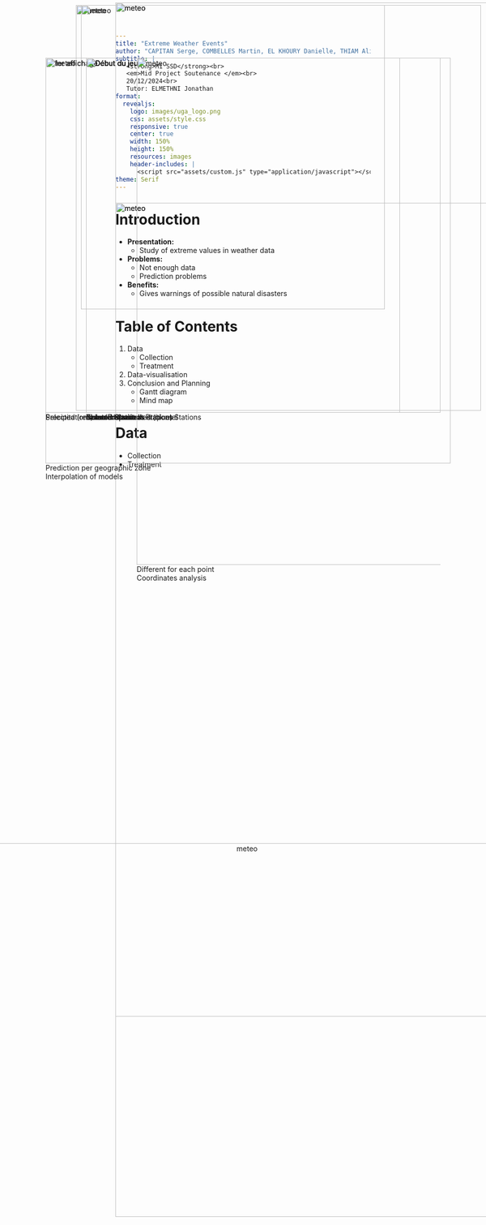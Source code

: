 ```yaml
---
title: "Extreme Weather Events"
author: "CAPITAN Serge, COMBELLES Martin, EL KHOURY Danielle, THIAM Alioune  Badara"
subtitle: |
   <strong>M1 SSD</strong><br>
   <em>Mid Project Soutenance </em><br> 
   20/12/2024<br>  
   Tutor: ELMETHNI Jonathan
format:
  revealjs:
    logo: images/uga_logo.png
    css: assets/style.css
    responsive: true
    center: true
    width: 150%
    height: 150%
    resources: images
    header-includes: |
      <script src="assets/custom.js" type="application/javascript"></script>
theme: Serif
---
```



# Introduction
- **Presentation:** 
  - Study of extreme values in weather data

  <div style="position: absolute; top: 10px; right: 10px;"> <img src="images/Meteo_isere_pic.jpg" alt="meteo" style="width: 800px;"> </div>

- **Problems:** 
  - Not enough data
  - Prediction problems

- **Benefits:** 
  - Gives warnings of possible natural disasters


# Table of Contents
::: {.incremental}
1. Data
   - Collection
   - Treatment
2. Data-visualisation
3. Conclusion and Planning
   - Gantt diagram
   - Mind map
::: 


# Data
 - Collection
 - Treatment

#
<div style="position: absolute; top: 5px;"> <img src="images/meteo_france.png" alt="meteo" style="width: 2000px;"> </div>
<div style="position: absolute; top: 400px;"> <img src="images/diff_datasets.png" alt="meteo" style="width: 2000px;"> </div>


#

<div style="position: absolute; top: 5px;"> <img src="images/meteo_france.png" alt="meteo" style="width: 2000px;"> </div>
<div style="position: absolute; top: 400px;"> <img src="images/correct_dataset.png" alt="meteo" style="width: 2000px;"> </div>


# 
<div style="display: flex; flex-direction: column; justify-content: center; align-items: center; height: 100%;">
  <figure style="text-align: center;">
    <img src="images/clean_data.png" alt="meteo" style="width: 2500px;">
  </figure>
</div>


##  Example of Prapoutel's Stations

<div style="position: absolute; top: 100px; right: 50px;"> 
<figure>
    <img src="images/cartePrapout.png" alt="Début du jeu" style="width:700px;">
    <figcaption>Three Prapoutel's stations</figcaption>
  </figure>
</div>

##  Example of Prapoutel's Stations

<div style="position: absolute; top: 100px; left: 50px;"> 
<figure>
    <img src="images/timeline.png" alt="1er affichage" style="width:700px;">
    <figcaption>Precipitation measurement at Prapoutel</figcaption>
  </figure>
</div>



<div style="position: absolute; top: 100px; right: 50px;"> 
<figure>
    <img src="images/cartePrapout.png" alt="Début du jeu" style="width:700px;">
    <figcaption>Three Prapoutel's stations</figcaption>
  </figure>
</div>


## Stations' Sorting
<br>

:::{.incremental}
 - We have 24 isolated stations 
 - 18 have enough data 
 - Covering all of Isère
 
:::
<div style="position: absolute; top: 100px; right: 50px;"> 
<figure>
    <img src="images/carte2.png" alt="Début du jeu" style="width:700px;">
    <figcaption>Isolated Stations</figcaption>
  </figure>
</div>

## Station's Sorting

<div style="position: absolute; top: 100px; right: 50px;"> 
<figure>
    <img src="images/carte2.png" alt="Début du jeu" style="width:700px;">
    <figcaption>Isolated Stations</figcaption>
  </figure>
</div>
    



## Station's Sorting
<div style="position: absolute; top: 100px; left: 50px;"> 
<figure>
    <img src="images/carte3.png" alt="1er affichage" style="width:700px;">
    <figcaption>Selected (red) and not selected (blue) Stations</figcaption>
  </figure>
</div>



<div style="position: absolute; top: 100px; right: 50px;"> 
<figure>
    <img src="images/carte2.png" alt="Début du jeu" style="width:700px;">
    <figcaption>Isolated Stations</figcaption>
  </figure>
</div>

# Chosen Stations
<br>

:::{.incremental}
 - 58 stations  
 - 50 years of data (from 1972 to 2022)
 - => approximately 1.000.000 rows of data.
:::

<div style="position: absolute; top: 100px; right: 50px;"> 
<figure>
    <img src="images/carte4.png" alt="Début du jeu" style="width:700px;">
    <figcaption>Selected Stations</figcaption>
  </figure>
</div>


# Type of Maps
- Map choroplethe
- Heat Map

# Modelisation with risk card

 <div style=" position: absolute; top: 100px; left: 50px;">
  <figure style="width: 800px;">
    <img src="images/choroplèthe.png" alt="meteo" style="width: 800px;">
    <figcaption>Prediction per geographic zone <br>
    Interpolation of models</figcaption>
  </figure>
</div>

<div style=" position: absolute; top: 100px; right: 50px;">
  <figure style="width: 600px;">
    <img src="images/HeatMap.png" alt="meteo" style="width: 1000px;">
    <figcaption>Different for each point <br>
    Coordinates analysis</figcaption>
  </figure>
</div>

# Planning of the project
**What have we already done ?**
<br>
Comprehension of the subject and first view of the dataset
<div style="display: flex; flex-direction: column; justify-content: center; align-items: center; height: 100%;">
  <figure style="text-align: center;">
    <img src="images/gantt1.png" alt="meteo" style="width: 1000px;">
    <figcaption>Work already done</figcaption>
  </figure>
</div>

# Planning of the project
**What's next ?**
<br>
- First analysis and modelisation <br>
- Creation of the Shiny app
<div style="display: flex; flex-direction: column; justify-content: center; align-items: center; height: 100%;">
  <figure style="text-align: center;">
    <img src="images/gantt2.png" alt="meteo" style="width: 1200px;">
    <figcaption>Next stages of the project</figcaption>
  </figure>
</div>


# Project's mind map

<div style="display: flex; flex-direction: column; justify-content: center; align-items: center; height: 100%;">
  <figure style="text-align: center;">
    <img src="images/ccl.png" alt="meteo" style="width: 1500px;">
  </figure>
</div>



# Tools
<br>

 - Statistics
 - Create maps
 - Generate replicable reporting
 - Code with needed ressources
 - Research about Extreme Value Theory
 - Look for data sets

 <div style="position: absolute; top: 10px; right: 200px;"> <img src="images/tools.png" alt="meteo" style="width: 600px;"> </div>

# Thank you for listening

 - Any questions ?
